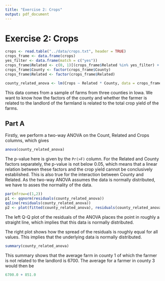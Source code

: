 ```yaml
---
title: "Exercise 2: Crops"
output: pdf_document
---
```

# Exercise 2: Crops 
```r
crops <- read.table("../data/crops.txt", header = TRUE)
crops_frame <- data.frame(crops)
yes_filter <- data.frame(match = c("yes"))
crops_frame$Related <- c(0, 1)[(crops_frame$Related %in% yes_filter) + 1]
crops_frame$County <- factor(crops_frame$County)
crops_frame$Related <- factor(crops_frame$Related)

county_related_anova <- lm(Crops ~ Related * County, data = crops_frame)
```

This data comes from a sample of farms from three counties in Iowa. We want to know how the factors of the county and whether the farmer is related to the landlord of the farmland is related to the total crop yield of the farms. 

## Part A
Firstly, we perform a two-way ANOVA on the Count, Related and Crops columns, which gives

```r
anova(county_related_anova)
```

The p-value here is given by the `Pr(>F)` column. For the Related and County factors separately, the p-value is not below 0.05, which means that a linear relation between these factors and the crop yield cannot be conclusively established. This is also true for the interaction between County and Related. As the two-way ANOVA assumes the data is normally distributed, we have to asses the normality of the data.

```r
par(mfrow=c(1,2))
p1 <- qqnorm(residuals(county_related_anova))
qqline(residuals(county_related_anova))
p2 <- plot(fitted(county_related_anova), residuals(county_related_anova))
```

The left Q-Q plot of the residuals of the ANOVA places the point in roughly a straight line, which implies that this data is normally distributed.

The right plot shows how the spread of the residuals is roughly equal for all values. This implies that the underlying data is normally distributed.

```r
summary(county_related_anova)
```
This summary shows that the average farm in county 1 of which the farmer is not related to the landlord is $6700$. The average for a farmer in county 3 would then be 
```r
6700.0 + 851.0
```
